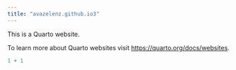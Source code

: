 ```yaml
---
title: "avazelenz.github.io3"
---
```


This is a Quarto website.

To learn more about Quarto websites visit <https://quarto.org/docs/websites>.

```r
1 + 1
```

